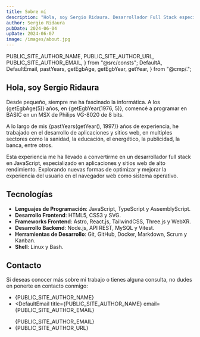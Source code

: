 ```yaml
---
title: Sobre mí
description: "Hola, soy Sergio Ridaura. Desarrollador Full Stack especializado en aplicaciones y sitios web de alto rendimiento. Competente en JavaScript, TypeScript, AssemblyScript, Astro, React, Node y MySQL."
author: Sergio Ridaura
pubDate: 2024-06-04
upDate: 2024-06-07
image: /images/about.jpg
---
```


  PUBLIC_SITE_AUTHOR_NAME,
  PUBLIC_SITE_AUTHOR_URL,
  PUBLIC_SITE_AUTHOR_EMAIL,
} from "@src/consts";
  DefaultA,
  DefaultEmail,
  pastYears,
  getEgbAge,
  getEgbYear,
  getYear,
} from "@cmp/.";

## Hola, soy Sergio Ridaura

Desde pequeño, siempre me ha fascinado la informática. A los {getEgbAge(5)} años, en {getEgbYear(1976, 5)}, comencé a programar en BASIC en un MSX de Philips VG-8020 de 8 bits.

A lo largo de mis {pastYears(getYear(), 1997)} años de experiencia, he trabajado en el desarrollo de aplicaciones y sitios web, en multiples sectores como la sanidad, la educación, el energético, la publicidad, la banca, entre otros.

Esta experiencia me ha llevado a convertirme en un desarrollador full stack en JavaScript, especializado en aplicaciones y sitios web de alto rendimiento. Explorando nuevas formas de optimizar y mejorar la experiencia del usuario en el navegador web como sistema operativo.

## Tecnologías

- **Lenguajes de Programación**: JavaScript, TypeScript y AssemblyScript.
- **Desarrollo Frontend**: HTML5, CSS3 y SVG.
- **Frameworks Frontend**: Astro, React.js, TailwindCSS, Three.js y WebXR.
- **Desarrollo Backend**: Node.js, API REST, MySQL y Vitest.
- **Herramientas de Desarrollo**: Git, GitHub, Docker, Markdown, Scrum y Kanban.
- **Shell**: Linux y Bash.

## Contacto

Si deseas conocer más sobre mi trabajo o tienes alguna consulta, no dudes en ponerte en contacto conmigo:

- <DefaultA title="PUBLIC_SITE_AUTHOR_NAME" url={PUBLIC_SITE_AUTHOR_NAME}>
    {PUBLIC_SITE_AUTHOR_NAME}
  </DefaultA>
- <DefaultEmail
    title={PUBLIC_SITE_AUTHOR_NAME}
    email={PUBLIC_SITE_AUTHOR_EMAIL}
  >
    {PUBLIC_SITE_AUTHOR_EMAIL}
  </DefaultEmail>
- <DefaultA title="GitHub" url={PUBLIC_SITE_AUTHOR_URL}>
    {PUBLIC_SITE_AUTHOR_URL}
  </DefaultA>
